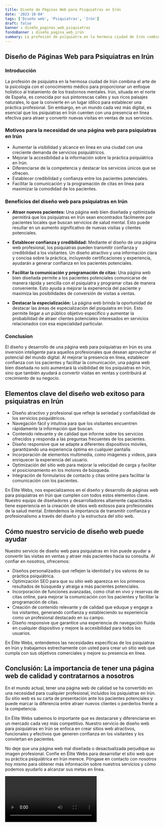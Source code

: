 ```yaml
---
title: Diseño de Páginas Web para Psiquiatras en Irún
date: '2023-10-04'
tags: ['Diseño web', 'Psiquiatras', 'Irún']
draft: false
banner : diseño_paginas_web_psiquiatras
fondoBanner : diseño_pagina_web_irún
summary: La profesión de psiquiatra en la hermosa ciudad de Irún combina el arte de la psicología con el conocimiento médico para proporcionar un enfoque holístico al tratamiento de los trastornos mentales. Irún, situada en el norte de España, es conocida por sus pintorescas calles y sus ricos paisajes naturales, lo que la convierte en un lugar idílico para establecer una práctica profesional. Sin embargo, en un mundo cada vez más digital, es esencial que los psiquiatras en Irún cuenten con una presencia en línea efectiva para atraer y convertir nuevas visitas en ventas de sus servicios.
---
```


## **Diseño de Páginas Web para Psiquiatras en Irún**

### Introducción

La profesión de psiquiatra en la hermosa ciudad de Irún combina el arte de la psicología con el conocimiento médico para proporcionar un enfoque holístico al tratamiento de los trastornos mentales. Irún, situada en el norte de España, es conocida por sus pintorescas calles y sus ricos paisajes naturales, lo que la convierte en un lugar idílico para establecer una práctica profesional. Sin embargo, en un mundo cada vez más digital, es esencial que los psiquiatras en Irún cuenten con una presencia en línea efectiva para atraer y convertir nuevas visitas en ventas de sus servicios.

### Motivos para la necesidad de una página web para psiquiatras en Irún

- Aumentar la visibilidad y alcance en línea en una ciudad con una creciente demanda de servicios psiquiátricos.
- Mejorar la accesibilidad a la información sobre la práctica psiquiátrica en Irún.
- Diferenciarse de la competencia y destacar los servicios únicos que se ofrecen.
- Establecer credibilidad y confianza entre los pacientes potenciales.
- Facilitar la comunicación y la programación de citas en línea para maximizar la comodidad de los pacientes.

### Beneficios del diseño web para psiquiatras en Irún

- **Atraer nuevos pacientes:** Una página web bien diseñada y optimizada permitirá que los psiquiatras en Irún sean encontrados fácilmente por pacientes locales que buscan servicios de salud mental. Esto puede resultar en un aumento significativo de nuevas visitas y clientes potenciales.

- **Establecer confianza y credibilidad:** Mediante el diseño de una página web profesional, los psiquiatras pueden transmitir confianza y credibilidad a los visitantes. Un diseño atractivo y una información clara y concisa sobre la práctica, incluyendo certificaciones y experiencia, ayudarán a generar confianza en los pacientes potenciales.

- **Facilitar la comunicación y programación de citas:** Una página web bien diseñada permite a los pacientes potenciales comunicarse de manera rápida y sencilla con el psiquiatra y programar citas de manera conveniente. Esto ayuda a mejorar la experiencia del paciente y maximiza las posibilidades de conversión de visitas a ventas.

- **Destacar la especialización:** La página web brinda la oportunidad de destacar las áreas de especialización del psiquiatra en Irún. Esto permite llegar a un público objetivo específico y aumentar la probabilidad de atraer clientes potenciales interesados en servicios relacionados con esa especialidad particular.

### Conclusion

El diseño y desarrollo de una página web para psiquiatras en Irún es una inversión inteligente para aquellos profesionales que desean aprovechar el potencial del mundo digital. Al mejorar la presencia en línea, establecer confianza con los pacientes y facilitar la comunicación, una página web bien diseñada no solo aumentará la visibilidad de los psiquiatras en Irún, sino que también ayudará a convertir visitas en ventas y contribuirá al crecimiento de su negocio.

<GifSeo />

<Cta />

## Elementos clave del diseño web exitoso para psiquiatras en Irún

- Diseño atractivo y profesional que refleje la seriedad y confiabilidad de los servicios psiquiátricos.
- Navegación fácil y intuitiva para que los visitantes encuentren rápidamente la información que buscan.
- Contenido relevante y de calidad que informe sobre los servicios ofrecidos y responda a las preguntas frecuentes de los pacientes.
- Diseño responsive que se adapte a diferentes dispositivos móviles, garantizando una experiencia óptima en cualquier pantalla.
- Incorporación de elementos multimedia, como imágenes y videos, para enriquecer la experiencia del usuario.
- Optimización del sitio web para mejorar la velocidad de carga y facilitar el posicionamiento en los motores de búsqueda.
- Integración de formularios de contacto y citas online para facilitar la comunicación con los pacientes.

En Élite Webs, nos especializamos en el diseño y desarrollo de páginas web para psiquiatras en Irún que cumplen con todos estos elementos clave. Nuestro equipo de diseñadores y desarrolladores altamente capacitados tiene experiencia en la creación de sitios web exitosos para profesionales de la salud mental. Entendemos la importancia de transmitir confianza y profesionalismo a través del diseño y la estructura del sitio web.

## Cómo nuestro servicio de diseño web puede ayudar

Nuestro servicio de diseño web para psiquiatras en Irún puede ayudar a convertir las visitas en ventas y atraer más pacientes hacia su consulta. Al confiar en nosotros, ofrecemos:

- Diseños personalizados que reflejen la identidad y los valores de su práctica psiquiátrica.
- Optimización SEO para que su sitio web aparezca en los primeros resultados de búsqueda y atraiga a más pacientes potenciales.
- Incorporación de funciones avanzadas, como chat en vivo y reservas de citas online, para mejorar la comunicación con los pacientes y facilitar la programación de citas.
- Creación de contenido relevante y de calidad que eduque y engage a los visitantes, generando confianza y estableciendo su experiencia como un profesional destacado en su campo.
- Diseño responsive que garantice una experiencia de navegación fluida en cualquier dispositivo y mejore la accesibilidad para todos los usuarios.

En Élite Webs, entendemos las necesidades específicas de los psiquiatras en Irún y trabajamos estrechamente con usted para crear un sitio web que cumpla con sus objetivos comerciales y mejore su presencia en línea.

## Conclusión: La importancia de tener una página web de calidad y contratarnos a nosotros

En el mundo actual, tener una página web de calidad se ha convertido en una necesidad para cualquier profesional, incluidos los psiquiatras en Irún. Su sitio web es su carta de presentación ante los pacientes potenciales y puede marcar la diferencia entre atraer nuevos clientes o perderlos frente a la competencia.

En Élite Webs sabemos lo importante que es destacarse y diferenciarse en un mercado cada vez más competitivo. Nuestro servicio de diseño web para psiquiatras en Irún se enfoca en crear sitios web atractivos, funcionales y efectivos que generen confianza en los visitantes y los conviertan en pacientes.

No deje que una página web mal diseñada o desactualizada perjudique su imagen profesional. Confíe en Élite Webs para desarrollar el sitio web que su práctica psiquiátrica en Irún merece. Póngase en contacto con nosotros hoy mismo para obtener más información sobre nuestros servicios y cómo podemos ayudarlo a alcanzar sus metas en línea.

<Video />

<CtaBot job='Psiquiatras' city='Irún'/>

<Gmaps query='Irún+españa+maps' />